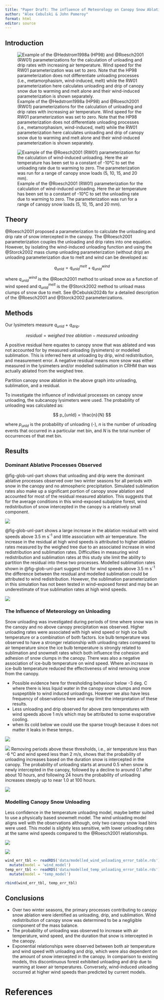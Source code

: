 ```yaml
---
title: "Paper Draft: The influence of Meteorology on Canopy Snow Ablation"
author: "Alex Cebulski & John Pomeroy"
format: html
editor: source
---
```


## Introduction

![Example of the @Hedstrom1998a (HP98) and @Roesch2001 (RW01) parameterizations for the calculation of unloading and drip rates with increasing air temperature. Wind speed for the RW01 parameterization was set to zero. Note that the HP98 parameterization does not differentiate unloading processes (i.e., metamorphasism, wind-induced, melt) while the RW01 parameterization here calculates unloading and drip of canopy snow due to warming and melt alone and their wind-induced parameterization is shown separately.](figs/examples/unloading_drip_hp98_rw01.png){#fig-unl-ex-temp}

![Example of the @Roesch2001 (RW01) parameterization for the calculation of wind-induced unloading. Here the air temperature has been set to a constant of -10°C to set the unloading rate due to warming to zero. The parameterization was run for a range of canopy snow loads (5, 10, 15, and 20 mm).](figs/examples/roesch_unloading.png){#fig-unl-ex-wind}

## Theory

@Roesch2001 proposed a parameterization to calculate the unloading and drip rate of snow intercepted in the canopy. The @Roesch2001 parameterization couples the unloading and drip rates into one equation. However, by isolating the wind-induced unloading function and using the @Storck2002 mass clump unloading parameterization (without drip) an unloading parameterization due to melt and wind can be developed as:

$$
q_{unld} = q_{unld}^{melt} + q_{unld}^{wind}
$$

where $q_{unld}^{wind}$ is the @Roech2001 method to unload snow as a function of wind speed and $q_{unld}^{melt}$ is the @Storck2002 method to unload mass clumps of snow due to melt. See @Cebulski2024b for a detailed description of the @Roesch2001 and @Storck2002 parameterizations.

## Methods

Our lysimeters measure $q_{unld}$ + $q_{drip}$.

$$
  residual = weighed\ tree \ ablation - measured\ unloading
$$

A positive residual here equates to canopy snow that was ablated and was not accounted for by measured unloading (lysimeters) or modelled sublimation. This is inferred here at unloading by drip, wind redistribution, and measurement error. A negative residual means more snow was either measured in the lysimeters and/or modelled sublimation in CRHM than was actually ablated from the weighed tree.

Partition canopy snow ablation in the above graph into unloading, sublimation, and a residual.

To investigate the influence of individual processes on canopy snow unloading, the subcanopy lysimeters were used. The probability of unloading was calculated as:

$$
p_{unld} = \frac{n}{N}
$$

where $p_{unld}$ is the probability of unloading (-), $n$ is the number of unloading events that occurred in a particular met bin, and $N$ is the total number of occurrences of that met bin.

## Results

### Dominant Ablative Processes Observed

@fig-glob-unl-part shows that unloading and drip were the dominant ablative processes observed over two winter seasons for all periods with snow in the canopy and no atmospheric precipitation. Simulated sublimation rates also make up a significant portion of canopy snow ablation and accounted for most of the residual measured ablation. This suggests that for the average conditions in this wind-exposed subalpine forest, wind redistribution of snow intercepted in the canopy is a relatively small component.

![](figs/results/canopy_snow_ablation_partition_global.png){#fig-glob-unl-part}

@fig-glob-unl-part shows a large increase in the ablation residual with wind speeds above 3.5 m s^-1^ and little association with air temperature. The increase in the residual at high wind speeds is attributed to higher ablation rates measured by the weighed tree due to an associated increase in wind redistribution and sublimation rates. Difficulties in measuring wind redistribution and sublimation rates at this study site limit the ability to partition the residual into these two processes. Modelled sublimation rates shown in @fig-glob-unl-part suggest that for wind speeds above 3.5 m s^-1^ the difference between the residual and modelled sublimation could be attributed to wind redistribution. However, the sublimation parameterization in this simulation has not been tested in wind-exposed forest and may be an underestimate of true sublimation rates at high wind speeds.

![](figs/results/canopy_snow_ablation_partition_cowplot_temp_wind.png){#fig-glob-unl-part-met}

### The Influence of Meteorology on Unloading

Snow unloading was investigated during periods of time where snow was in the canopy and no above canopy precipitation was observed. Higher unloading rates were associated with high wind speed or high ice bulb temperature or a combination of both factors. Ice bulb temperature was observed to have a stronger relationship with unloading rates compared to air temperature since the ice bulb temperature is strongly related to sublimation and snowmelt rates which both influence the cohesion and adhesion of snow clumps in the canopy. There was also a negative association of ice-bulb temperature on wind speed. Where an increase in ice-bulb temperature reduced the effectiveness of wind removing snow from the canopy.

-   Possible evidence here for thresholding behaviour below -3 deg. C where there is less liquid water in the canopy snow clumps and more suspeptible to wind induced unloadings. However we also have less frequency of observations here and may limit the interpretation of these results.
-   Less unloading and drip observed for above zero temperatures with wind speeds above 1 m/s which may be attributed to some evaporative cooling.
-   when its cold below we could use the sparse trough because it does not matter it leaks in these temps..

![](figs/results/probability_of_unloading_wind_air_temp.png){#fig-glob-prob-unl}

![](figs/results/frequency_of_unloading_wind_air_temp.png){#fig-glob-freq-unl}
Removing periods above these thresholds, i.e., air temperature less than -6 °C and wind speed less than 2 m/s, shows that the probability of unloading increases based on the duration snow is intercepted in the canopy. The probability of unloading starts at around 0.5 when snow is newly intercepted in the canopy, followed by a decline to around 0.1 after about 10 hours, and following 24 hours the probability of unloading increases steeply up to near 1.0 at 100 hours.

![](figs/results/probability_of_unloading_w_time_rm_warm_windy_periods.png){#fig-low-wind-qunl}

### Modelling Canopy Snow Unloading 

Less confidence in the temperature unloading model, maybe better suited to use a physically based snowmelt model. The wind unloading model aligns well with the observations although, only two canopy snow load bins were used. This model is slightly less sensitive, with lower unloading rates at the same wind speeds compared to the @Roesch2001 relationships. 

![](figs/results/modelled_temp_unloading_w_obs.png){#fig-mod-temp-unld}

![](figs/results/modelled_wind_unloading_w_obs.png){#fig-mod-wind-unld}
```r
wind_err_tbl <- readRDS('data/modelled_wind_unloading_error_table.rds') |> 
  mutate(model = 'wind_model')
temp_err_tbl <- readRDS('data/modelled_temp_unloading_error_table.rds') |> 
  mutate(model = 'temp_model')

rbind(wind_err_tbl, temp_err_tbl)

```

## Conclusions

-   Over two winter seasons, the primary processes contributing to canopy snow ablation were identified as unloading, drip, and sublimation. Wind redistribution of canopy snow was determined to be a negligible component of the mass balance. 
-   The probability of unloading was observed to increase with air temperature, wind speed, and the duration that snow is intercepted in the canopy. 
-   Exponential relationships were observed between both air temperature and wind speed with unloading and drip, which were also dependent on the amount of snow intercepted in the canopy. In comparison to existing models, this discontinuous forest exhibited unloading and drip due to warming at lower air temperatures. Conversely, wind-induced unloading occurred at higher wind speeds than predicted by current models.


# References
